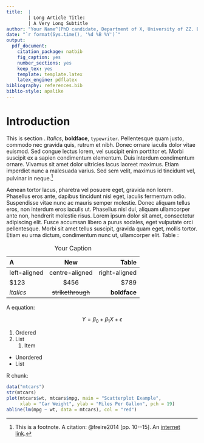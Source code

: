 ```yaml
---
title:  |
        | Long Article Title:
        | A Very Long Subtitle
author: "Your Name^[PhD candidate, Department of X, University of ZZ. Email address: [your@email.com](mailto:your@email.com). I would like to thank ... for their helpful comments and suggestions. The usual disclaimer applies.  All data, code and information required to replicate this study are available at the following web address: <https://github.com/danilofreire/rmarkdown-article-template>.]"
date: "`r format(Sys.time(), '%d %B %Y')`"
output:
  pdf_document:
    citation_package: natbib
    fig_caption: yes
    number_sections: yes
    keep_tex: yes
    template: template.latex
    latex_engine: pdflatex
bibliography: references.bib
biblio-style: apalike
---
```


\begin{abstract}

\noindent
Lorem ipsum dolor sit amet, consectetur adipiscing elit. Curabitur vitae blandit ligula. Phasellus quis elit venenatis, suscipit lacus sed, pellentesque risus. Proin vitae sapien id enim ultrices pretium ac eget risus. Curabitur eget elit feugiat, congue orci sit amet, porttitor libero. Vestibulum volutpat mauris tellus. Proin accumsan, velit ut feugiat pulvinar, augue urna iaculis magna, et iaculis mi nunc vitae justo. Nulla enim dui, elementum sit amet pharetra quis, tempus vitae nisl.

\vspace{.5cm}
\noindent
\textbf{Keywords}: latex; rmarkdown; rstudio; template

\vspace{.25cm}
\noindent
\textbf{JEL Codes}: D710; K420; Z00

\end{abstract}

\newpage

# Introduction\label{intro}

\setlength{\parindent}{1cm}
\setlength{\parskip}{0pt}
\doublespacing

This is section \ref{intro}. *Italics*, **boldface**, `typewriter`. Pellentesque quam justo, commodo nec gravida quis, rutrum et nibh. Donec ornare iaculis dolor vitae euismod. Sed congue lectus lorem, vel suscipit enim porttitor et. Morbi suscipit ex a sapien condimentum elementum. Duis interdum condimentum ornare. Vivamus sit amet dolor ultricies lacus laoreet maximus. Etiam imperdiet nunc a malesuada varius. Sed sem velit, maximus id tincidunt vel, pulvinar in neque.[^fn-1]

[^fn-1]: This is a footnote. A citation: @freire2014 [pp. 10--15]. An [internet link](http://github.com/danilofreire).

Aenean tortor lacus, pharetra vel posuere eget, gravida non lorem. Phasellus eros ante, dapibus tincidunt nisl eget, iaculis fermentum odio. Suspendisse vitae nunc ac mauris semper molestie. Donec aliquam tellus eros, non interdum eros iaculis ut. Phasellus nisl dui, aliquam ullamcorper ante non, hendrerit molestie risus. Lorem ipsum dolor sit amet, consectetur adipiscing elit. Fusce accumsan libero a purus sodales, eget vulputate orci pellentesque. Morbi sit amet tellus suscipit, gravida quam eget, mollis tortor. Etiam eu urna dictum, condimentum nunc ut, ullamcorper elit. Table \ref{tab:tab1}:

\vspace{.5cm}

| A            | New              | Table          |
|:-------------|:----------------:|---------------:|
|left-aligned  |centre-aligned    |right-aligned   |
|$123          |$456              |$789            |
|*italics*     |~~strikethrough~~ |**boldface**    |

Table: Your Caption\label{tab:tab1}

A \LaTeX \hspace{.005cm} equation: 

$$ Y = \beta_{0} + \beta_{1} X + \epsilon $$

1. Ordered
2. List
    1. Item

* Unordered
* List

\newpage

R chunk: 

```r
data("mtcars")
str(mtcars)
plot(mtcars$wt, mtcars$mpg, main = "Scatterplot Example", 
     xlab = "Car Weight", ylab = "Miles Per Gallon", pch = 19)
abline(lm(mpg ~ wt, data = mtcars), col = "red")
```


\newpage
\setlength{\parindent}{0cm}
\setlength{\parskip}{6pt}
